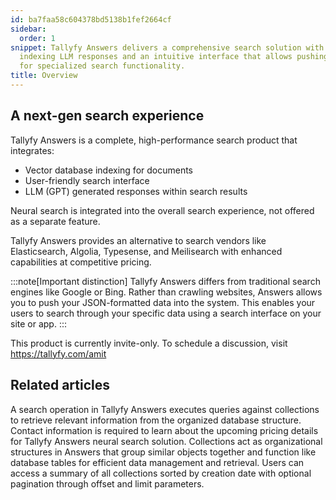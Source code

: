 ```yaml
---
id: ba7faa58c604378bd5138b1fef2664cf
sidebar:
  order: 1
snippet: Tallyfy Answers delivers a comprehensive search solution with vector database
  indexing LLM responses and an intuitive interface that allows pushing JSON data
  for specialized search functionality.
title: Overview
---
```


## A next-gen search experience

Tallyfy Answers is a complete, high-performance search product that integrates:

* Vector database indexing for documents
* User-friendly search interface
* LLM (GPT) generated responses within search results

Neural search is integrated into the overall search experience, not offered as a separate feature.

Tallyfy Answers provides an alternative to search vendors like Elasticsearch, Algolia, Typesense, and Meilisearch with enhanced capabilities at competitive pricing.

:::note[Important distinction]
Tallyfy Answers differs from traditional search engines like Google or Bing. Rather than crawling websites, Answers allows you to push your JSON-formatted data into the system. This enables your users to search through your specific data using a search interface on your site or app.
:::

This product is currently invite-only. To schedule a discussion, visit https://tallyfy.com/amit


## Related articles
<CardGrid>
<LinkTitleCard header="<b>Answers > Search</b>" href="/products/answers/search/" > A search operation in Tallyfy Answers executes queries against collections to retrieve relevant information from the organized database structure. </LinkTitleCard>
<LinkTitleCard header="<b>Answers > Pricing for Answers Neural Search</b>" href="/products/answers/pricing/" > Contact information is required to learn about the upcoming pricing details for Tallyfy Answers neural search solution. </LinkTitleCard>
<LinkTitleCard header="<b>Answers > Collections</b>" href="/products/answers/collections/" > Collections act as organizational structures in Answers that group similar objects together and function like database tables for efficient data management and retrieval. </LinkTitleCard>
<LinkTitleCard header="<b>Collections > Get all collections</b>" href="/products/answers/collections/get-all-collections/" > Users can access a summary of all collections sorted by creation date with optional pagination through offset and limit parameters. </LinkTitleCard>
</CardGrid>